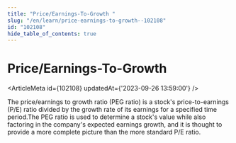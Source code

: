 ```yaml
---
title: "Price/Earnings-To-Growth "
slug: "/en/learn/price-earnings-to-growth--102108"
id: "102108"
hide_table_of_contents: true
---
```



# Price/Earnings-To-Growth 

<ArticleMeta id={102108} updatedAt={'2023-09-26 13:59:00'} />
<div className='border-solid border-b border-t-0 my-4 border-[var(--ifm-color-gray-300)]' />

The price/earnings to growth ratio (PEG ratio) is a stock's price-to-earnings (P/E) ratio divided by the growth rate of its earnings for a specified time period.The PEG ratio is used to determine a stock's value while also factoring in the company's expected earnings growth, and it is thought to provide a more complete picture than the more standard P/E ratio.
